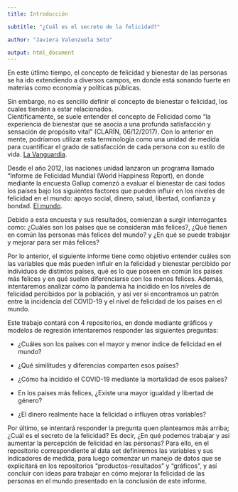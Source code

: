 ```yaml
---
title: Introducción

subtitle: "¿Cuál es el secreto de la felicidad?"

author: "Javiera Valenzuela Soto"

output: html_document
---
```


En este útlimo tiempo, el concepto de felicidad y bienestar de las personas se ha ido extendiendo a diversos campos, en donde está sonando fuerte en materias como economía y políticas públicas.

Sin embargo, no es sencillo definir el concepto de bienestar o felicidad, los cuales tienden a estar relacionados.\
Científicamente, se suele entender el concepto de Felicidad como "la experiencia de bienestar que se asocia a una profunda satisfacción y sensación de propósito vital" (CLARÍN, 06/12/2017). Con lo anterior en mente, podríamos utilizar esta terminología como una unidad de medida para cuantificar el grado de satisfacción de cada persona con su estilo de vida. [La Vanguardia](https://www.lavanguardia.com/vivo/psicologia/20171206/433415391204/claves-felicidad-ciencia.html).

Desde el año 2012, las naciones unidad lanzaron un programa llamado "Informe de Felicidad Mundial (World Happiness Report), en donde mediante la encuesta Gallup comenzó a evaluar el bienestar de casi todos los países bajo los siguientes factores que pueden influir en los niveles de felicidad en el mundo: apoyo social, dinero, salud, libertad, confianza y bondad. [El mundo](https://www.elmundo.es/vida-sana/bienestar/2018/01/29/5a6b3844468aebfb388b4601.html).

Debido a esta encuesta y sus resultados, comienzan a surgir interrogantes como: ¿Cuáles son los países que se consideran más felices?, ¿Qué tienen en común las personas más felices del mundo? y ¿En qué se puede trabajar y mejorar para ser más felices?

Por lo anterior, el siguiente informe tiene como objetivo entender cuáles son las variables que más pueden influir en la felicidad y bienestar percibido por individuos de distintos países, qué es lo que poseen en común los países más felices y en qué suelen diferenciarse con los menos felices. Además, intentaremos analizar cómo la pandemia ha incidido en los niveles de felicidad percibidos por la población, y así ver si encontramos un patrón entre la incidencia del COVID-19 y el nivel de felicidad de los países en el mundo.

Este trabajo contará con 4 repositorios, en donde mediante gráficos y modelos de regresión intentaremos responder las siguientes preguntas:

-   ¿Cuáles son los países con el mayor y menor índice de felicidad en el mundo?

-   ¿Qué similitudes y diferencias comparten esos países?

-   ¿Cómo ha incidido el COVID-19 mediante la mortalidad de esos países?

-   En los países más felices, ¿Existe una mayor igualdad y libertad de género?

-   ¿El dinero realmente hace la felicidad o influyen otras variables?

Por último, se intentará responder la pregunta quen planteamos más arriba; ¿Cuál es el secreto de la felicidad? Es decir, ¿En qué podemos trabajar y así aumentar la percepción de felicidad en las personas? Para ello, en el repositorio correspondiente al data set definiremos las variables y sus índicadores de medida, para luego comenzar un manejo de datos que se explicitará en los repositorios "productos-resultados" y "gráficos", y así concluir con ideas para trabajar en cómo mejorar la felicidad de las personas en el mundo presentado en la conclusión de este informe.
